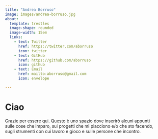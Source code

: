 ```yaml
---
title: "Andrea Borruso"
image: images/andrea-borruso.jpg
about:
  template: trestles
  image-shape: rounded
  image-width: 15em
  links:
    - text: Twitter
      href: https://twitter.com/aborruso
      icon: twitter
    - text: GitHub
      href: https://github.com/aborruso
      icon: github
    - text: Email
      href: mailto:aborruso@gmail.com
      icon: envelope

---
```


# Ciao

Grazie per essere qui. Questo è uno spazio dove inserirò alcuni appunti sulle cose che imparo, sui progetti che mi piacciono e/o che sto facendo, sugli strumenti con cui lavoro e gioco e sulle persone che incontro.
